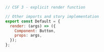 ```js
// CSF 3 - explicit render function

// Other imports and story implementation
export const Default = {
  render: (args) => ({
    Component: Button,
    props: args,
  });
};
```

